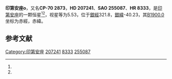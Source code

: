 {{Starbox begin
| name = 印第安座ο
}}
{{Starbox observe
| epoch = [[J2000.0|J2000.0]]
| constell = [[印第安座|印第安座]]<ref name=SIMBAD>{{cite web
 | url=http://simbad.u-strasbg.fr/simbad/sim-id?Ident=HR+8333
 | title=Pulsating variable Star
 | publisher=Centre de Données astronomiques de Strasbourg
 | work=SIMBAD
 | accessdate=2012-07-13
 | archive-date=2019-09-15
 | archive-url=https://web.archive.org/web/20190915194432/http://simbad.u-strasbg.fr/simbad/sim-id?Ident=HR+8333
 | dead-url=no
 }}</ref><ref name=DATA>{{cite web
 | url=http://vizier.u-strasbg.fr/viz-bin/VizieR-5?-out.add=.&-source=5050&-corr=PK=HR&-out.max=9999&HR=8333
 | title=VizieR Detailed Page
 | accessdate=2012-07-13
 | archive-date=2016-03-04
 | archive-url=https://web.archive.org/web/20160304224602/http://vizier.u-strasbg.fr/viz-bin/VizieR-5?-out.add=.&-source=5050&-corr=PK=HR&-out.max=9999&HR=8333
 | dead-url=no
 }}</ref>
| 星官 = 
| ra = {{RA|21|50|47.1}}<ref name=SIMBAD /><ref name=DATA />
| dec = {{DEC|-69|37|46}}<ref name=SIMBAD /><ref name=DATA />
| appmag_v = 5.53<ref name=SIMBAD /><ref name=DATA />
}}
{{Starbox character
| class = K2-3III<ref name=SIMBAD /><ref name=DATA />
| b-v = 1.37<ref name=SIMBAD /><ref name=DATA />
| u-b = 1.63<ref name=SIMBAD /><ref name=DATA />
| r-i = <ref name=SIMBAD /><ref name=DATA />
| variable = 
}}
{{Starbox astrometry
| radial_v = 1.63
| prop_mo_ra = 20
| parallax = 0.029
| p_error = 
}}
{{Starbox catalog
| names =CP-70 2873，[[SAO星表|SAO]] 255087，[[HD星表|HD]] 207241，[[HR星表|HR]] 8333}}
{{Starbox reference |Simbad=HR+8333}}
{{Starbox end}}

'''印第安座ο'''，又名'''CP-70 2873'''，'''HD 207241'''、'''SAO 255087'''、'''HR 8333'''，是[[印第安座|印第安座]]的一颗恒星<ref name=SIMBAD /><ref name=DATA />，视星等为5.53，位于[[銀道座標系|銀經]]321.8，[[銀道座標系|銀緯]]-40.23，其[[B1900.0|B1900.0]]坐标为赤經{{RA|21|42|19.9}}，赤緯{{DEC|-70|-40.23|41}}。

== 参考文献 ==
{{reflist}}

{{star-stub}}

{{印第安座恒星}}
[[Category:印第安座|Category:印第安座]]
[[Category:HD和HDE天體|207241]]
[[Category:HR天體|8333]]
[[Category:SAO天體|255087]]
